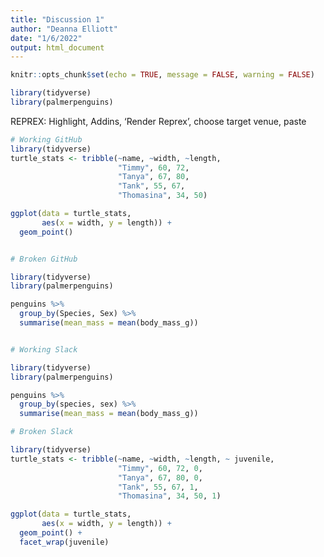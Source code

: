 ```yaml
---
title: "Discussion 1"
author: "Deanna Elliott"
date: "1/6/2022"
output: html_document
---
```


```r
knitr::opts_chunk$set(echo = TRUE, message = FALSE, warning = FALSE)

library(tidyverse)
library(palmerpenguins)
```

REPREX: Highlight, Addins, 'Render Reprex', choose target venue, paste

```r

# Working GitHub 
library(tidyverse)
turtle_stats <- tribble(~name, ~width, ~length,
                        "Timmy", 60, 72,
                        "Tanya", 67, 80,
                        "Tank", 55, 67,
                        "Thomasina", 34, 50)

ggplot(data = turtle_stats,
       aes(x = width, y = length)) +
  geom_point() 


# Broken GitHub

library(tidyverse)
library(palmerpenguins)

penguins %>% 
  group_by(Species, Sex) %>% 
  summarise(mean_mass = mean(body_mass_g))


# Working Slack

library(tidyverse)
library(palmerpenguins)

penguins %>% 
  group_by(species, sex) %>% 
  summarise(mean_mass = mean(body_mass_g))

# Broken Slack

library(tidyverse)
turtle_stats <- tribble(~name, ~width, ~length, ~ juvenile,
                        "Timmy", 60, 72, 0,
                        "Tanya", 67, 80, 0,
                        "Tank", 55, 67, 1,
                        "Thomasina", 34, 50, 1)

ggplot(data = turtle_stats,
       aes(x = width, y = length)) +
  geom_point() +
  facet_wrap(juvenile)

```

